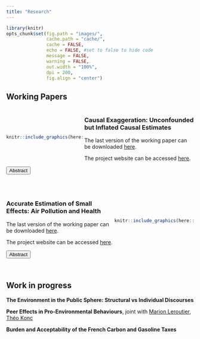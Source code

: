 ```yaml
---
title: "Research"
---
```


```r
library(knitr)
opts_chunk$set(fig.path = "images/",
               cache.path = "cache/",
               cache = FALSE,
               echo = FALSE, #set to false to hide code
               message = FALSE,
               warning = FALSE,
               out.width = "100%",
               dpi = 200,
               fig.align = "center")  
```

<script>
function hide_buttons(abstract) {
    var x = document.getElementById(abstract);
    if (x.style.display === "none") {
        x.style.display = "block";
    } else {
        x.style.display = "none";
    }
}
</script>

## Working Papers


:::: {style="display: flex; align-items: center; justify-content: space-between;"}
::: {.column width="40%"}
```r
knitr::include_graphics(here::here("images/balloon.jpg"))
```
:::

::: {.column width="57%"}
### Causal Exaggeration: Unconfounded but Inflated Causal Estimates

The last version of the working paper can be downloaded [here](https://vincentbagilet.github.io/causal_exaggeration/causal_exaggeration_paper.pdf).

<!-- The previous version of the working paper can be downloaded [here](https://vincentbagilet.github.io/causal_exaggeration/causal_exaggeration_paper.pdf).  -->

The project website can be accessed [here](https://vincentbagilet.github.io/causal_exaggeration/).

:::
::::

<button class="button_link" role="button" onclick="hide_buttons('abstract_causal_exagg')">Abstract</button>
<div id="abstract_causal_exagg" style="display:none;">

```r
abstract_causal_exagg <-
  readr::read_file(
    here::here(
      "..",
      "causal_exaggeration",
      "paper",
      "current_version",
      "abstract",
      "causal_exaggeration_abstract.tex"
    )
  )
```

`r abstract_causal_exagg`

</div> 


<br />

:::: {style="display: flex; align-items: center; justify-content: space-between;"}
::: {.column width="55%"}
### Accurate Estimation of Small Effects: Air Pollution and Health

The last version of the working paper can be downloaded [here](https://vincentbagilet.github.io/inference_pollution/inference_pollution_paper.pdf).

The project website can be accessed [here](https://vincentbagilet.github.io/inference_pollution/).
:::

::: {.column width="40%"}
```r
knitr::include_graphics(here::here("images/illustration_car.png"))
```
:::
::::

<button class="button_link" role="button" onclick="hide_buttons('abstract_inference_pollution')">Abstract</button>
<div id="abstract_inference_pollution" style="display:none;">
This paper identifies tangible design parameters that might lead to inaccurate estimates of relatively small effects. Low statistical power not only makes relatively small effect difficult to detect but resulting published estimates also exaggerate true effect sizes. We first document the existence of this issue in the epidemiology and economics literature of interest. Then, we identify its drivers using real data simulations that replicate most prevailing inference methods. Finally, we argue relevance to many other literatures and propose a principled workflow to evaluate and avoid exaggeration when conducting a non-experimental study.
</div> 

<br />

## Work in progress

**The Environment in the Public Sphere: Structural vs Individual Discourses**

**Peer Effects in Pro-Environmental Behaviours**, joint with [Marion Leroutier](https://marionleroutier.github.io/), [Théo Konc](https://www.pik-potsdam.de/members/theokonc) 

**Burden and Acceptability of the French Carbon and Gasoline Taxes**



